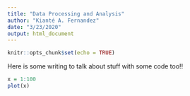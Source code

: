 ```yaml
---
title: "Data Processing and Analysis"
author: "Kianté A. Fernandez"
date: "3/23/2020"
output: html_document
---
```


```r
knitr::opts_chunk$set(echo = TRUE)
```
 Here is some writing to talk about stuff with some code too!! 
 
```r
x = 1:100
plot(x)
```
 
 